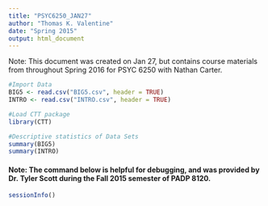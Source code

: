 ```yaml
---
title: "PSYC6250_JAN27"
author: "Thomas K. Valentine"
date: "Spring 2015"
output: html_document
---
```


Note: This document was created on Jan 27, but contains course materials from throughout Spring 2016 for PSYC 6250 with Nathan Carter.

```r
#Import Data
BIG5 <- read.csv("BIG5.csv", header = TRUE)
INTRO <- read.csv("INTRO.csv", header = TRUE)

#Load CTT package
library(CTT)

#Descriptive statistics of Data Sets
summary(BIG5)
summary(INTRO)
```



#### Note: The command below is helpful for debugging, and was provided by Dr. Tyler Scott during the Fall 2015 semester of PADP 8120.

```r
sessionInfo()
```
